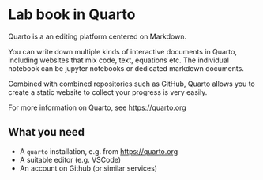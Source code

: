
# Lab book in Quarto

Quarto is a an editing platform centered on Markdown.

You can write down multiple kinds of interactive documents in Quarto, including websites that mix code, text, equations etc. The individual notebook can be jupyter notebooks or dedicated markdown documents.

Combined with combined repositories such as GitHub, Quarto allows you to create a static website to collect your progress is very easily.

For more information on Quarto, see [https://quarto.org](https://quarto.org)

## What you need 


- A `quarto` installation, e.g. from  [https://quarto.org](https://quarto.org)
- A suitable editor (e.g. VSCode)
- An account on Github (or similar services)

